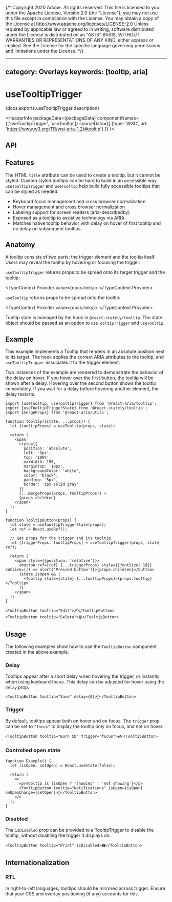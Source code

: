 {/* Copyright 2020 Adobe. All rights reserved.
This file is licensed to you under the Apache License, Version 2.0 (the "License");
you may not use this file except in compliance with the License. You may obtain a copy
of the License at http://www.apache.org/licenses/LICENSE-2.0
Unless required by applicable law or agreed to in writing, software distributed under
the License is distributed on an "AS IS" BASIS, WITHOUT WARRANTIES OR REPRESENTATIONS
OF ANY KIND, either express or implied. See the License for the specific language
governing permissions and limitations under the License. */}



---
category: Overlays
keywords: [tooltip, aria]
---

# useTooltipTrigger

<PageDescription>{docs.exports.useTooltipTrigger.description}</PageDescription>

<HeaderInfo
  packageData={packageData}
  componentNames={['useTooltipTrigger', 'useTooltip']}
  sourceData={[
    {type: 'W3C', url: 'https://www.w3.org/TR/wai-aria-1.2/#tooltip'}
  ]} />

## API

<FunctionAPI function={docs.exports.useTooltipTrigger} links={docs.links} />
<FunctionAPI function={docs.exports.useTooltip} links={docs.links} />

## Features

The HTML `title` attribute can be used to create a tooltip, but it cannot be styled. Custom styled
tooltips can be hard to build in an accessible way. `useTooltipTrigger` and `useTooltip` help build
fully accessible tooltips that can be styled as needed.

* Keyboard focus management and cross browser normalization
* Hover management and cross browser normalization
* Labeling support for screen readers (aria-describedby)
* Exposed as a tooltip to assistive technology via ARIA
* Matches native tooltip behavior with delay on hover of first tooltip and no delay on subsequent tooltips.

## Anatomy

<Anatomy />

A tooltip consists of two parts: the trigger element and the tooltip itself.
Users may reveal the tooltip by hovering or focusing the trigger.

`useTooltipTrigger` returns props to be spread onto its target trigger and the tooltip:

<TypeContext.Provider value={docs.links}>
  <InterfaceType properties={docs.links[docs.exports.useTooltipTrigger.return.id].properties} />
</TypeContext.Provider>

`useTooltip` returns props to be spread onto the tooltip:

<TypeContext.Provider value={docs.links}>
  <InterfaceType properties={docs.links[docs.exports.useTooltip.return.id].properties} />
</TypeContext.Provider>

Tooltip state is managed by the <TypeLink links={statelyDocs.links} type={statelyDocs.exports.useTooltipTriggerState} />
hook in `@react-stately/tooltip`. The state object should be passed as an option to `useTooltipTrigger` and `useTooltip`.

## Example

This example implements a Tooltip that renders in an absolute position next to its target. The <TypeLink links={docs.links} type={docs.exports.useTooltip} /> hook applies the correct ARIA attributes to the tooltip, and `useTooltipTrigger` associates it to the trigger element.

Two instances of the example are rendered to demonstrate the behavior of the delay on hover. If you hover over the first button, the tooltip will be shown after a delay. Hovering over the second button shows the tooltip immediately. If you wait for a delay before hovering another element, the delay restarts.

```tsx example export=true
import {useTooltip, useTooltipTrigger} from '@react-aria/tooltip';
import {useTooltipTriggerState} from '@react-stately/tooltip';
import {mergeProps} from '@react-aria/utils';

function Tooltip({state, ...props}) {
  let {tooltipProps} = useTooltip(props, state);

  return (
    <span
      style={{
        position: 'absolute',
        left: '5px',
        top: '100%',
        maxWidth: 150,
        marginTop: '10px',
        backgroundColor: 'white',
        color: 'black',
        padding: '5px',
        border: '1px solid gray'
      }}
      {...mergeProps(props, tooltipProps)} >
      {props.children}
    </span>
  );
}

function TooltipButton(props) {
  let state = useTooltipTriggerState(props);
  let ref = React.useRef();

  // Get props for the trigger and its tooltip
  let {triggerProps, tooltipProps} = useTooltipTrigger(props, state, ref);

  return (
    <span style={{position: 'relative'}}>
      <button ref={ref} {...triggerProps} style={{fontSize: 18}} onClick={() => alert('Pressed button')}>{props.children}</button>
      {state.isOpen && (
        <Tooltip state={state} {...tooltipProps}>{props.tooltip}</Tooltip>
      )}
    </span>
  );
}

<TooltipButton tooltip="Edit">🖊</TooltipButton>
<TooltipButton tooltip="Delete">🗑</TooltipButton>
```

## Usage

The following examples show how to use the `TooltipButton` component created in the above example.

### Delay

Tooltips appear after a short delay when hovering the trigger, or instantly when using keyboard focus. This delay can be adjusted for hover using the `delay` prop.

```tsx example
<TooltipButton tooltip="Save" delay={0}>💾</TooltipButton>
```

### Trigger

By default, tooltips appear both on hover and on focus. The `trigger` prop can be set to `"focus"` to display the tooltip only on focus, and not on hover.

```tsx example
<TooltipButton tooltip="Burn CD" trigger="focus">💿</TooltipButton>
```

### Controlled open state

```tsx example
function Example() {
  let [isOpen, setOpen] = React.useState(false);

  return (
    <>
      <p>Tooltip is {isOpen ? 'showing' : 'not showing'}</p>
      <TooltipButton tooltip="Notifications" isOpen={isOpen} onOpenChange={setOpen}>📣</TooltipButton>
    </>
  );
}
```

### Disabled

The `isDisabled` prop can be provided to a TooltipTrigger to disable the tooltip, without disabling the trigger it displays on.

```tsx example
<TooltipButton tooltip="Print" isDisabled>🖨</TooltipButton>
```

## Internationalization

### RTL

In right-to-left languages, tooltips should be mirrored across trigger. Ensure that your CSS and overlay positioning (if any) accounts for this.
